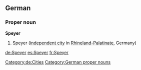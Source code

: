 ==German==
{{wikipedia}}
{{wikipedia|lang=de}}
===Proper noun===
'''Speyer'''
# Speyer ([[independent city]] in [[Rhineland-Palatinate]], Germany)
[[Category:de:Cities]]
[[Category:German proper nouns]]

[[de:Speyer]]
[[es:Speyer]]
[[fr:Speyer]]